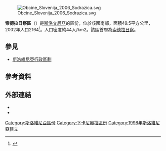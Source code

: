 [[File:Obcine_Slovenija_2006_Sodrazica.svg|thumb]]

'''索德拉日察區'''（{{lang-sl|Občina Sodražica}}）是[[斯洛文尼亞|斯洛文尼亞]]的區份，位於該國南部，面積49.5平方公里，2002年人口2164<ref>{{Cite web |url=http://www.stat.si/popis2002/en/ |title=Statistical Office of the Republic of Slovenia, census of 2002 |accessdate=2017-03-13 |archive-date=2016-12-18 |archive-url=https://web.archive.org/web/20161218144633/http://www.stat.si/popis2002/en/ |dead-url=yes }}</ref>。人口密度約44人/km2。該區首府為[[索德拉日察|索德拉日察]]。

==參見==
*[[斯洛維尼亞行政區劃|斯洛維尼亞行政區劃]]

==參考資料==
{{Reflist}}

==外部連結==
*{{official website|www.sodrazica.si/}}
*{{commons category-inline|Sodražica municipality|Municipality of Sodražica}}

{{DEFAULTSORT:Sodražica}}
[[Category:斯洛維尼亞區份|Category:斯洛維尼亞區份]]
[[Category:下卡尼奧拉區份|Category:下卡尼奧拉區份]]
[[Category:1998年斯洛維尼亞建立|Category:1998年斯洛維尼亞建立]]

{{Slovenia-geo-stub}}